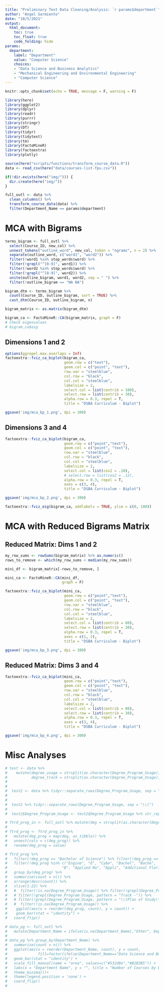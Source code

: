 ```yaml
---
title: "Preliminary Text Data Cleaning/Analysis: `r params$department`"
author: "Angel Sarmiento"
date: "10/5/2021"
output: 
  html_document:
    toc: true
    toc_float: true
    code_folding: hide
params:
  department: 
    label: "Department"
    value: "Computer Science"
    choices: 
    - "Data Science and Business Analytics"
    - "Mechanical Engineering and Environmental Engineering"
    - "Computer Science"
---
```


```r
knitr::opts_chunk$set(echo = TRUE, message = F, warning = F)
```



```r
library(here)
library(ggplot2)
library(dplyr)
library(readr)
library(purrr)
library(stringr)
library(DT)
library(tidyr)
library(tidytext)
library(tm)
library(FactoMineR)
library(factoextra)
library(plotly)
```

```r
source(here("scripts/functions/transform_course_data.R"))
data <- read_csv(here("data/courses-list-fpu.csv"))

if(!dir.exists(here("img/"))) {
  dir.create(here("img/"))
}
```



```r
full_outl <- data %>% 
  clean_columns() %>% 
  transform_course_data(data) %>% 
  filter(Department_Name == params$department)
```

# MCA with Bigrams {.tabset} 

```r
terms_bigram <- full_outl %>% 
  select(Course_ID, new_col) %>% 
  unnest_tokens("outline_word", new_col, token = "ngrams", n = 2) %>% 
  separate(outline_word, c("word1", "word2")) %>% 
  filter(!word1 %in% stop_words$word) %>%
  filter(!grepl("^[0-9]", word1)) %>% 
  filter(!word2 %in% stop_words$word) %>% 
  filter(!grepl("^[0-9]", word2)) %>% 
  unite(outline_bigram, word1, word2, sep = " ") %>% 
  filter(!outline_bigram == "NA NA")

bigram_dtm <- terms_bigram %>% 
  count(Course_ID, outline_bigram, sort = TRUE) %>% 
  cast_dtm(Course_ID, outline_bigram, n)
```

```r
bigram_matrix <- as.matrix(bigram_dtm)

bigram_ca <- FactoMineR::CA(bigram_matrix, graph = F)
# Check eigenvalues
# bigram_ca$eig
```




## Dimensions 1 and 2

```r
options(ggrepel.max.overlaps = Inf)
factoextra::fviz_ca_biplot(bigram_ca, 
                           geom.row = c("text"),
                           geom.col = c("point", "text"),
                           row.var = "steelblue",
                           col.row = "black",
                           col.col = "steelblue",
                           labelsize = 2,
                           select.col = list(contrib = 100),
                           select.row = list(contrib = 30),
                           alpha.row = 0.3, repel = T,
                           title = "DSBA Curriculum - Biplot")

ggsave('img/mca_bp_1.png', dpi = 300)

```


## Dimensions 3 and 4

```r
factoextra::fviz_ca_biplot(bigram_ca, 
                           geom.row = c("point","text"),
                           geom.col = c("point", "text"),
                           row.var = "steelblue",
                           col.row = "black",
                           col.col = "steelblue",
                           labelsize = 2,
                           select.col = list(cos2 = .10),
                           # select.row = list(cos2 = .12),
                           alpha.row = 0.3, repel = T,
                           axes = c(3, 4),
                           title = "DSBA Curriculum - Biplot")

ggsave('img/mca_bp_2.png', dpi = 300)
```

```r
factoextra::fviz_eig(bigram_ca, addlabels = TRUE, ylim = c(0, 100))
```



# MCA with Reduced Bigrams Matrix {.tabset}

## Reduced Matrix: Dims 1 and 2

```r
my_row_sums <- rowSums(bigram_matrix) %>% as.numeric()
rows_to_remove <- which(my_row_sums < median(my_row_sums))

mini_df <- bigram_matrix[-rows_to_remove, ]
```

```r
mini_ca <- FactoMineR::CA(mini_df,
                          graph = F)

factoextra::fviz_ca_biplot(mini_ca, 
                           geom.row = c("point","text"),
                           geom.col = c("point", "text"),
                           row.var = "steelblue",
                           col.row = "black",
                           col.col = "steelblue",
                           labelsize = 2,
                           select.col = list(contrib = 80),
                           select.row = list(contrib = 30),
                           alpha.row = 0.3, repel = T,
                           axes = c(1, 2),
                           title = "DSBA Curriculum - Biplot")

ggsave('img/mca_bp_3.png', dpi = 300)

```



## Reduced Matrix: Dims 3 and 4

```r
factoextra::fviz_ca_biplot(mini_ca, 
                           geom.row = c("point","text"),
                           geom.col = c("point", "text"),
                           row.var = "steelblue",
                           col.row = "black",
                           col.col = "steelblue",
                           labelsize = 2,
                           select.col = list(contrib = 80),
                           select.row = list(contrib = 30),
                           alpha.row = 0.3, repel = T,
                           axes = c(3, 4),
                           title = "DSBA Curriculum - Biplot")

ggsave('img/mca_bp_4.png', dpi = 300)

```





# Misc Analyses

```r
# test <- data %>%
#    mutate(degree_usage = strsplit(as.character(Degree_Program_Usage), "Bachelor of Science,"),
#           degree_track = strsplit(as.character(Degree_Program_Usage), "Track, "))
# 
# 
#  test2 <- data %>% tidyr::separate_rows(Degree_Program_Usage, sep = "\\(Program Description\\),") 
# 
# 
#  test2 %>% tidyr::separate_rows(Degree_Program_Usage, sep = "\\(")
# 
#  test2$Degree_Program_Usage <- test2$Degree_Program_Usage %>% str_replace_all( "Bachelor of Science,|Master of Science,", "")
```


```r
# ftrd_prog_in <- full_outl %>% mutate(deg = strsplit(as.character(Degree_Program_Usage), ", |,")) 
# 
# ftrd_prog <- ftrd_prog_in %>% 
#   mutate(deg_prog = map(deg, as_tibble)) %>% 
#   unnest(cols = c(deg_prog)) %>% 
#   rename(deg_prog = value)
```


```r
# ftrd_prog %>%
#   filter(!deg_prog == "Bachelor of Science") %>% filter(!deg_prog == "Master of Science") %>% 
#   filter(!deg_prog %in% c("Engine", "E", "Cybe", "Bachel", "Bache", 
#                         "B", "Applied Ma", "Appli", "Additional Florida Requirements", "Environm")) %>% 
#   group_by(deg_prog) %>% 
#   summarise(count = n()) %>%
#   arrange(desc(count)) %>% 
#   slice(1:22) %>% 
#   #  filter(!is.na(Degree_Program_Usage)) %>% filter(!grepl(Degree_Program_Usage, pattern = "Additional")) %>% 
#   # filter(!grepl(Degree_Program_Usage, pattern = "Track -")) %>%
#   # filter(!grepl(Degree_Program_Usage, pattern = "\\(Plan of Study\\)")) %>% 
#   #  filter(!is.na(Degree_Program_Usage)) %>%
#    ggplot(aes(x = reorder(deg_prog, count), y = count)) +
#    geom_bar(stat = "identity") +
#   coord_flip()
```


```r
# data_pg <- full_outl %>% 
#   mutate(Department_Name = ifelse(is.na(Department_Name),"Other", Department_Name))
# 
# data_pg %>% group_by(Department_Name) %>% 
#   summarise(count = n()) %>% 
#   ggplot(aes(x = reorder(Department_Name, count), y = count,
#              fill=factor(ifelse(Department_Name=="Data Science and Business Analytics","Highlighted","Normal")))) +
#   geom_bar(stat = "identity") +
#   scale_fill_manual(name = "area", values=c("#532d8e","#B1B3B5")) +
#   labs(x = "Department Name", y = "", title = "Number of Courses by Department")+
#   theme_minimal()+
#   theme(legend.position = 'none') +
#   coord_flip() 
#   
```






